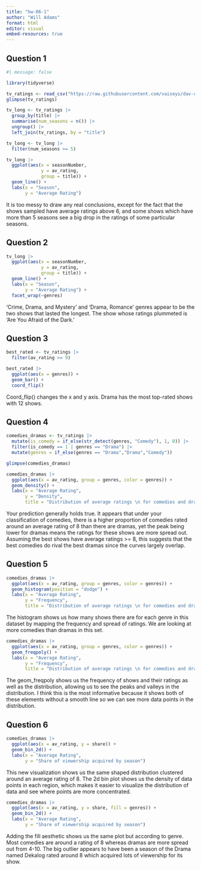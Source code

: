 ```yaml
---
title: "hw-06-1"
author: "Will Adams"
format: html
editor: visual
embed-resources: true
---
```


## Question 1

```r
#| message: false

library(tidyverse)

tv_ratings <- read_csv("https://raw.githubusercontent.com/vaiseys/dav-course/main/Data/tv_ratings.csv")
glimpse(tv_ratings)
```

```r
tv_long <- tv_ratings |>
  group_by(title) |> 
  summarise(num_seasons = n()) |> 
  ungroup() |> 
  left_join(tv_ratings, by = "title") 

tv_long <- tv_long |> 
  filter(num_seasons >= 5)

tv_long |>
  ggplot(aes(x = seasonNumber, 
             y = av_rating,
             group = title)) +
  geom_line() +
  labs(x = "Season",
       y = "Average Rating")
```

It is too messy to draw any real conclusions, except for the fact that the shows sampled have average ratings above 6, and some shows which have more than 5 seasons see a big drop in the ratings of some particular seasons.

## Question 2

```r
tv_long |>
  ggplot(aes(x = seasonNumber, 
             y = av_rating,
             group = title)) +
  geom_line() +
  labs(x = "Season",
       y = "Average Rating") +
  facet_wrap(~genres)
```

'Crime, Drama, and Mystery' and 'Drama, Romance' genres appear to be the two shows that lasted the longest. The show whose ratings plummeted is 'Are You Afraid of the Dark.'

## Question 3

```r
best_rated <- tv_ratings |>
  filter(av_rating >= 9)

best_rated |>
  ggplot(aes(x = genres)) +
  geom_bar() +
  coord_flip()
```

Coord_flip() changes the x and y axis. Drama has the most top-rated shows with 12 shows.

## Question 4

```r
comedies_dramas <- tv_ratings |>
  mutate(is_comedy = if_else(str_detect(genres, "Comedy"), 1, 0)) |>
  filter(is_comedy == 1 | genres == "Drama") |>
  mutate(genres = if_else(genres == "Drama","Drama","Comedy"))

glimpse(comedies_dramas)
```

```r
comedies_dramas |>
  ggplot(aes(x = av_rating, group = genres, color = genres)) +
  geom_density() +
  labs(x = "Average Rating",
       y = "Density",
       title = "Distribution of average ratings \n for comedies and dramas")
```

Your prediction generally holds true. It appears that under your classification of comedies, there is a higher proportion of comedies rated around an average rating of 8 than there are dramas, yet the peak being lower for dramas means the ratings for these shows are more spread out. Assuming the best shows have average ratings \>= 8, this suggests that the best comedies do rival the best dramas since the curves largely overlap.

## Question 5

```r
comedies_dramas |>
  ggplot(aes(x = av_rating, group = genres, color = genres)) +
  geom_histogram(position = "dodge") +
  labs(x = "Average Rating",
       y = "Frequency",
       title = "Distribution of average ratings \n for comedies and dramas")
```

The histogram shows us how many shows there are for each genre in this dataset by mapping the frequency and spread of ratings. We are looking at more comedies than dramas in this set.

```r
comedies_dramas |>
  ggplot(aes(x = av_rating, group = genres, color = genres)) +
  geom_freqpoly() +
  labs(x = "Average Rating",
       y = "Frequency",
       title = "Distribution of average ratings \n for comedies and dramas")
```

The geom_freqpoly shows us the frequency of shows and their ratings as well as the distribution, allowing us to see the peaks and valleys in the distribution. I think this is the most informative because it shows both of these elements without a smooth line so we can see more data points in the distribution.

## Question 6

```r
comedies_dramas |>
  ggplot(aes(x = av_rating, y = share)) +
  geom_bin_2d() +
  labs(x = "Average Rating",
       y = "Share of viewership acquired by season")
```

This new visualization shows us the same shaped distribution clustered around an average rating of 8. The 2d bin plot shows us the density of data points in each region, which makes it easier to visualize the distribution of data and see where points are more concentrated.

```r
comedies_dramas |>
  ggplot(aes(x = av_rating, y = share, fill = genres)) +
  geom_bin_2d() +
  labs(x = "Average Rating",
       y = "Share of viewership acquired by season")
```

Adding the fill aesthetic shows us the same plot but according to genre. Most comedies are around a rating of 8 whereas dramas are more spread out from 4-10. The big outlier appears to have been a season of the Drama named Dekalog rated around 8 which acquired lots of viewership for its show.
